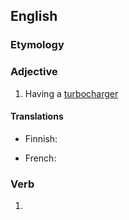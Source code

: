 ==English==

===Etymology===
{{prefix|en|turbo|charged}}

===Adjective===
{{en-adj|-}}

# Having a [[turbocharger]]

====Translations====
{{trans-top|having turbocharger}}
* Finnish: {{t|fi|turboahdettu}}
{{trans-mid}}
* French: {{t|fr|turbocompressé|m}}
{{trans-bottom}}

===Verb===
{{head|en|verb form}}

# {{en-past of|turbocharge}}